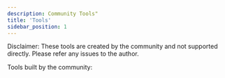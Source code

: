```yaml
---
description: Community Tools"
title: 'Tools'
sidebar_position: 1
---
```


Disclaimer: These tools are created by the community and not supported directly. Please refer any issues to the author.

Tools built by the community:
